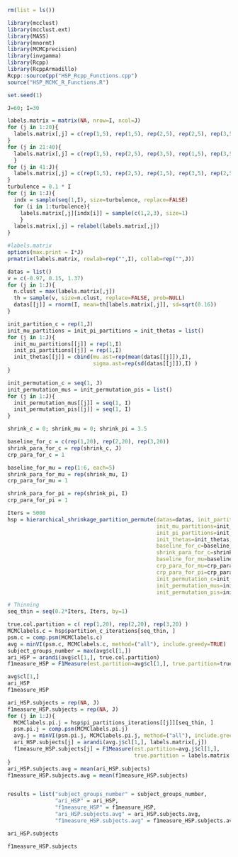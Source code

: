 ```r
rm(list = ls())
```

```r
library(mcclust)
library(mcclust.ext)
library(MASS)
library(mnormt)
library(MCMCprecision)
library(invgamma)
library(Rcpp)
library(RcppArmadillo)
Rcpp::sourceCpp("HSP_Rcpp_Functions.cpp")
source("HSP_MCMC_R_Functions.R")
```


```r
set.seed(1)

J=60; I=30

labels.matrix = matrix(NA, nrow=I, ncol=J)
for (j in 1:20){
  labels.matrix[,j] = c(rep(1,5), rep(1,5), rep(2,5), rep(2,5), rep(3,5), rep(3,5))
}
for (j in 21:40){
  labels.matrix[,j] = c(rep(1,5), rep(2,5), rep(3,5), rep(1,5), rep(3,5), rep(2,5))
  }
for (j in 41:J){
  labels.matrix[,j] = c(rep(1,5), rep(2,5), rep(1,5), rep(3,5), rep(2,5), rep(3,5))
}
turbulence = 0.1 * I
for (j in 1:J){
  indx = sample(seq(1,I), size=turbulence, replace=FALSE)
  for (i in 1:turbulence){
    labels.matrix[,j][indx[i]] = sample(c(1,2,3), size=1)
    }
  labels.matrix[,j] = relabel(labels.matrix[,j])
}
```


```r
#labels.matrix
options(max.print = I*J)
prmatrix(labels.matrix, rowlab=rep("",I), collab=rep("",J))
```


```r
datas = list()
v = c(-0.97, 0.15, 1.37)
for (j in 1:J){
  n.clust = max(labels.matrix[,j])
  th = sample(v, size=n.clust, replace=FALSE, prob=NULL)
  datas[[j]] = rnorm(I, mean=th[labels.matrix[,j]], sd=sqrt(0.16))
}
```



```r
init_partition_c = rep(1,J)
init_mu_partitions = init_pi_partitions = init_thetas = list()
for (j in 1:J){
  init_mu_partitions[[j]] = rep(1,I)
  init_pi_partitions[[j]] = rep(1,I)
  init_thetas[[j]] = cbind(mu.ast=rep(mean(datas[[j]]),I), 
                           sigma.ast=rep(sd(datas[[j]]),I) )
}

init_permutation_c = seq(1, J)
init_permutation_mus = init_permutation_pis = list()
for (j in 1:J){
  init_permutation_mus[[j]] = seq(1, I)
  init_permutation_pis[[j]] = seq(1, I)
}
```


```r
shrink_c = 0; shrink_mu = 0; shrink_pi = 3.5

baseline_for_c = c(rep(1,20), rep(2,20), rep(3,20))
shrink_para_for_c = rep(shrink_c, J)
crp_para_for_c = 1

baseline_for_mu = rep(1:6, each=5)
shrink_para_for_mu = rep(shrink_mu, I) 
crp_para_for_mu = 1 

shrink_para_for_pi = rep(shrink_pi, I)
crp_para_for_pi = 1
```


```r
Iters = 5000
hsp = hierarchical_shrinkage_partition_permute(datas=datas, init_partition_c=init_partition_c, 
                                               init_mu_partitions=init_mu_partitions,
                                               init_pi_partitions=init_pi_partitions,
                                               init_thetas=init_thetas, maxIters=Iters,
                                               baseline_for_c=baseline_for_c,
                                               shrink_para_for_c=shrink_para_for_c, crp_para_for_c=crp_para_for_c,
                                               baseline_for_mu=baseline_for_mu, shrink_para_for_mu=shrink_para_for_mu,
                                               crp_para_for_mu=crp_para_for_mu, shrink_para_for_pi=shrink_para_for_pi,
                                               crp_para_for_pi=crp_para_for_pi,
                                               init_permutation_c=init_permutation_c, 
                                               init_permutation_mus=init_permutation_mus,
                                               init_permutation_pis=init_permutation_pis)
```


```r
# Thinning
seq_thin = seq(0.2*Iters, Iters, by=1)
```


```r
true.col.partition = c( rep(1,20), rep(2,20), rep(3,20) )
MCMClabels.c = hsp$partition_c_iterations[seq_thin, ]       
psm.c = comp.psm(MCMClabels.c)
avg = minVI(psm.c, MCMClabels.c, method=("all"), include.greedy=TRUE)
subject_groups_number = max(avg$cl[1,])
ari_HSP = arandi(avg$cl[1,], true.col.partition)
f1measure_HSP = F1Measure(est.partition=avg$cl[1,], true.partition=true.col.partition)
```


```r
avg$cl[1,]
ari_HSP
f1measure_HSP
```



```r
ari_HSP.subjects = rep(NA, J)
f1measure_HSP.subjects = rep(NA, J)
for (j in 1:J){
  MCMClabels.pi.j = hsp$pi_partitions_iterations[[j]][seq_thin, ]
  psm.pi.j = comp.psm(MCMClabels.pi.j)
  avg.j = minVI(psm.pi.j, MCMClabels.pi.j, method=("all"), include.greedy=TRUE)
  ari_HSP.subjects[j] = arandi(avg.j$cl[1,], labels.matrix[,j])
  f1measure_HSP.subjects[j] = F1Measure(est.partition=avg.j$cl[1,], 
                                        true.partition = labels.matrix[,j])
}
ari_HSP.subjects.avg = mean(ari_HSP.subjects)
f1measure_HSP.subjects.avg = mean(f1measure_HSP.subjects)


results = list("subject_groups_number" = subject_groups_number,
               "ari_HSP" = ari_HSP,
               "f1measure_HSP" = f1measure_HSP,
               "ari_HSP.subjects.avg" = ari_HSP.subjects.avg,
               "f1measure_HSP.subjects.avg" = f1measure_HSP.subjects.avg)
```



```r
ari_HSP.subjects
```

```r
f1measure_HSP.subjects
```


